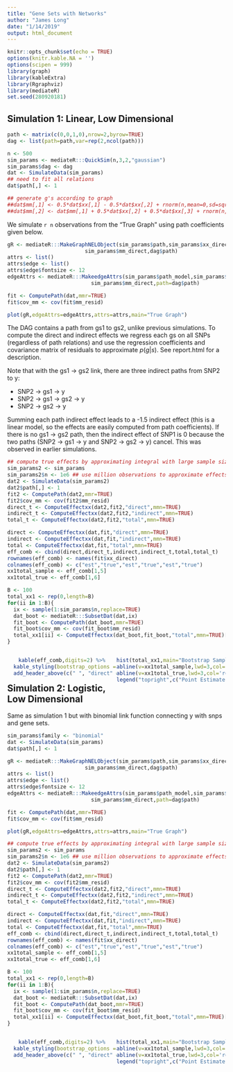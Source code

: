 ```yaml
---
title: "Gene Sets with Networks"
author: "James Long"
date: "1/14/2019"
output: html_document
---
```


<style>
.column-left{
  float: left;
  width: 50%;
  text-align: center;
}
.column-right{
  float: right;
  width: 50%;
  text-align: center;
}
</style>

```r
knitr::opts_chunk$set(echo = TRUE)
options(knitr.kable.NA = '')
options(scipen = 999)
library(graph)
library(kableExtra)
library(Rgraphviz)
library(mediateR)
set.seed(280920181)
```
\newcommand{\Var}{\text{Var}}
\newcommand{\E}{\mathbb{E}}
\newcommand{\argmin}[1]{\underset{#1}{\operatorname{argmin}}\text{ }}
\newcommand{\argmax}[1]{\underset{#1}{\operatorname{argmax}}}
\newcommand{\ind}[1]{\mathbf{1}_{#1}}
\newcommand{\todo}[1]{\color{red}{\text{TODO: #1}}}

## Simulation 1: Linear, Low Dimensional


```r
path <- matrix(c(0,0,1,0),nrow=2,byrow=TRUE)
dag <- list(path=path,var=rep(2,ncol(path)))
```



```r
n <- 500
sim_params <- mediateR:::QuickSim(n,3,2,"gaussian")
sim_params$dag <- dag
dat <- SimulateData(sim_params)
## need to fit all relations
dat$path[,] <- 1

## generate g's according to graph
##dat$mm[,1] <- 0.5*dat$xx[,1] - 0.5*dat$xx[,2] + rnorm(n,mean=0,sd=sqrt(2))
##dat$mm[,2] <- dat$mm[,1] + 0.5*dat$xx[,2] + 0.5*dat$xx[,3] + rnorm(n,mean=0,sd=sqrt(2))
```

We simulate `r n` observations from the "True Graph" using path coefficients given below.

```r
gR <- mediateR:::MakeGraphNELObject(sim_params$path,sim_params$xx_direct,
                         sim_params$mm_direct,dag$path)
attrs <- list()
attrs$edge <- list()
attrs$edge$fontsize <- 12
edgeAttrs <- mediateR:::MakeedgeAttrs(sim_params$path_model,sim_params$xx_direct,
                           sim_params$mm_direct,path=dag$path)
```


```r
fit <- ComputePath(dat,mmr=TRUE)
fit$cov_mm <- cov(fit$mm_resid)
```


```r
plot(gR,edgeAttrs=edgeAttrs,attrs=attrs,main="True Graph")
```


The DAG contains a path from gs1 to gs2, unlike previous simulations. To compute the direct and indirect effects we regress each gs on all SNPs (regardless of path relations) and use the regression coefficients and covariance matrix of residuals to approximate $p(g|s)$. See report.html for a description.

Note that with the gs1 -> gs2 link, there are three indirect paths from SNP2 to y:

* SNP2 -> gs1 -> y
* SNP2 -> gs1 -> gs2 -> y
* SNP2 -> gs2 -> y

Summing each path indirect effect leads to a -1.5 indirect effect (this is a linear model, so the effects are easily computed from path coefficients). If there is no gs1 -> gs2 path, then the indirect effect of SNP1 is 0 because the two paths (SNP2 -> gs1 -> y and SNP2 -> gs2 -> y) cancel. This was observed in earlier simulations.





```r
## compute true effects by approximating integral with large sample size
sim_params2 <- sim_params
sim_params2$n <- 1e6 ## use million observations to approximate effects
dat2 <- SimulateData(sim_params2)
dat2$path[,] <- 1
fit2 <- ComputePath(dat2,mmr=TRUE)
fit2$cov_mm <- cov(fit2$mm_resid)
direct_t <- ComputeEffectxx(dat2,fit2,"direct",mmn=TRUE)
indirect_t <- ComputeEffectxx(dat2,fit2,"indirect",mmn=TRUE)
total_t <- ComputeEffectxx(dat2,fit2,"total",mmn=TRUE)

direct <- ComputeEffectxx(dat,fit,"direct",mmn=TRUE)
indirect <- ComputeEffectxx(dat,fit,"indirect",mmn=TRUE)
total <- ComputeEffectxx(dat,fit,"total",mmn=TRUE)
eff_comb <- cbind(direct,direct_t,indirect,indirect_t,total,total_t)
rownames(eff_comb) <- names(fit$xx_direct)
colnames(eff_comb) <- c("est","true","est","true","est","true")
xx1total_sample <- eff_comb[1,5]
xx1total_true <- eff_comb[1,6]
```

```r
B <- 100
total_xx1 <- rep(0,length=B)
for(ii in 1:B){
  ix <- sample(1:sim_params$n,replace=TRUE)
  dat_boot <- mediateR:::SubsetDat(dat,ix)
  fit_boot <- ComputePath(dat_boot,mmr=TRUE)
  fit_boot$cov_mm <- cov(fit_boot$mm_resid)
  total_xx1[ii] <- ComputeEffectxx(dat_boot,fit_boot,"total",mmn=TRUE)[1]
}
```


<div class = "row">
<div class="column-left">
```r
kable(eff_comb,digits=2) %>%
  kable_styling(bootstrap_options = "striped", full_width = F) %>%
  add_header_above(c(" ", "direct" = 2, "indirect" = 2, "total" = 2))
```
</div>
<div class="column-right">
```r
hist(total_xx1,main="Bootstrap Samples SNP1 Total Effect",xlab="Estimate")
abline(v=xx1total_sample,lwd=3,col='blue')
abline(v=xx1total_true,lwd=3,col='red')
legend("topright",c("Point Estimate","True"),col=c("blue","red"),lwd=2)
```
</div>
</div>




## Simulation 2: Logistic, Low Dimensional

Same as simulation 1 but with binomial link function connecting y with snps and gene sets.


```r
sim_params$family <- "binomial"
dat <- SimulateData(sim_params)
dat$path[,] <- 1
```

```r
gR <- mediateR:::MakeGraphNELObject(sim_params$path,sim_params$xx_direct,
                         sim_params$mm_direct,dag$path)
attrs <- list()
attrs$edge <- list()
attrs$edge$fontsize <- 12
edgeAttrs <- mediateR:::MakeedgeAttrs(sim_params$path_model,sim_params$xx_direct,
                           sim_params$mm_direct,path=dag$path)
```

```r
fit <- ComputePath(dat,mmr=TRUE)
fit$cov_mm <- cov(fit$mm_resid)
```

```r
plot(gR,edgeAttrs=edgeAttrs,attrs=attrs,main="True Graph")
```

```r
## compute true effects by approximating integral with large sample size
sim_params2 <- sim_params
sim_params2$n <- 1e6 ## use million observations to approximate effects
dat2 <- SimulateData(sim_params2)
dat2$path[,] <- 1
fit2 <- ComputePath(dat2,mmr=TRUE)
fit2$cov_mm <- cov(fit2$mm_resid)
direct_t <- ComputeEffectxx(dat2,fit2,"direct",mmn=TRUE)
indirect_t <- ComputeEffectxx(dat2,fit2,"indirect",mmn=TRUE)
total_t <- ComputeEffectxx(dat2,fit2,"total",mmn=TRUE)

direct <- ComputeEffectxx(dat,fit,"direct",mmn=TRUE)
indirect <- ComputeEffectxx(dat,fit,"indirect",mmn=TRUE)
total <- ComputeEffectxx(dat,fit,"total",mmn=TRUE)
eff_comb <- cbind(direct,direct_t,indirect,indirect_t,total,total_t)
rownames(eff_comb) <- names(fit$xx_direct)
colnames(eff_comb) <- c("est","true","est","true","est","true")
xx1total_sample <- eff_comb[1,5]
xx1total_true <- eff_comb[1,6]
```

```r
B <- 100
total_xx1 <- rep(0,length=B)
for(ii in 1:B){
  ix <- sample(1:sim_params$n,replace=TRUE)
  dat_boot <- mediateR:::SubsetDat(dat,ix)
  fit_boot <- ComputePath(dat_boot,mmr=TRUE)
  fit_boot$cov_mm <- cov(fit_boot$mm_resid)
  total_xx1[ii] <- ComputeEffectxx(dat_boot,fit_boot,"total",mmn=TRUE)[1]
}
```


<div class = "row">
<div class="column-left">
```r
kable(eff_comb,digits=2) %>%
  kable_styling(bootstrap_options = "striped", full_width = F) %>%
  add_header_above(c(" ", "direct" = 2, "indirect" = 2, "total" = 2))
```
</div>
<div class="column-right">
```r
hist(total_xx1,main="Bootstrap Samples SNP1 Total Effect",xlab="Estimate")
abline(v=xx1total_sample,lwd=3,col='blue')
abline(v=xx1total_true,lwd=3,col='red')
legend("topright",c("Point Estimate","True"),col=c("blue","red"),lwd=2)
```
</div>
</div>


